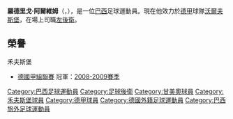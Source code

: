 {{noteta
|G1=德甲
|T=zh-hans:罗德里戈·阿尔维姆;zh-hk:洛迪高·艾華美;zh-tw:羅德里戈·阿爾維姆;
|1=zh-hans:阿尔维姆;zh-hk:艾華美;zh-tw:阿爾維姆;
|2=zh-hans:罗德里戈;zh-hk:洛迪高;zh-tw:羅德里戈;
|3=zh-hans:格雷米奥;zh-hk:甘美奧;zh-tw:格雷米奧;
|4=zh-hans:貝倫人;zh-hk:比蘭倫斯;zh-tw:貝倫人;
}}
{{Infobox Football biography
| playername          = 羅德里戈·阿爾維姆<br /> ''Rodrigo Alvim''
| fullname            = Rodrigo Alvim
| dateofbirth         = {{birth date and age|1983|11|23}}
| cityofbirth         = [[巴拉那|巴拉那]]
| countryofbirth      = {{BRA}}
| height              = {{Height|m=1.82}}
| position            = [[左後衛|左後衛]]
| currentclub         = [[沃爾夫斯堡足球俱樂部|沃爾夫斯堡]]
| clubnumber          = 3
| youthyears          = 
| youthclubs          = 
| years               = 2003<br />2004-05<br />2006<br />2006-08<br />2008-
| clubs               = {{tsl|en|Sociedade Esportiva e Recreativa Caxias do Sul||卡希亞斯}}<br />[[格雷米奧|格雷米奧]]<br />[[帕拉拿|帕拉拿]]<br />[[貝倫人足球俱樂部|貝倫人]]<br />[[沃爾夫斯堡足球俱樂部|沃爾夫斯堡]]
| caps(goals)         =<br /><br />10 (1)<br />57 (1)<br />{{0}}2 (0)
| nationalyears       = 
| nationalteam        = 
| nationalcaps(goals) = 
| pcupdate            = 2009年8月10日 (一) 10:16 (UTC)
| ntupdate            = 
}}
'''羅德里戈·阿爾維姆'''（{{lang-pt|Rodrigo Alvim}}，{{bd|1983年|11月23日|catIdx=Alvim, Rodrigo}}），是一位[[巴西|巴西]]足球運動員。現在他效力於[[德國足球甲級聯賽|德甲]]球隊[[沃爾夫斯堡足球俱樂部|沃爾夫斯堡]]，在場上司職[[左後衛|左後衛]]。

== 榮譽 ==
;禾夫斯堡
* [[德甲|德國甲組聯賽]] 冠軍：[[2008年至2009年德國足球甲級聯賽|2008-2009賽季]]

{{DEFAULTSORT:Alvim, Rodrigo}}

[[Category:巴西足球運動員|Category:巴西足球運動員]]
[[Category:足球後衛|Category:足球後衛]]
[[Category:甘美奧球員|Category:甘美奧球員]]
[[Category:禾夫斯堡球員|Category:禾夫斯堡球員]]
[[Category:德甲球員|Category:德甲球員]]
[[Category:德國外籍足球運動員|Category:德國外籍足球運動員]]
[[Category:巴西旅外足球運動員|Category:巴西旅外足球運動員]]